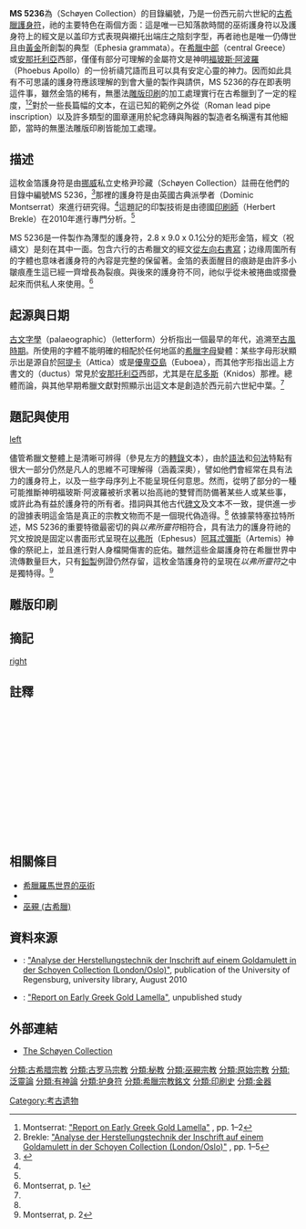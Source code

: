 {{noteTA 
|1=zh-cn:俄耳甫斯教; zh-tw:奧菲斯教; zh-hk:奧菲斯教; 
|2=zh-cn:俄耳甫斯; zh-tw:奧菲斯; zh-hk:奧菲斯; 
|3=zh-cn:俄耳甫斯蛋; zh-tw:奧菲斯蛋; zh-hk:奧菲斯蛋;
}}

{{古希臘宗教}}

'''MS 5236'''為{{link-en|史格尹珍藏|Schøyen Collection}}（Schøyen Collection）的目錄編號，乃是一份西元前六世紀的[[古希臘|古希臘]][[護身符|護身符]]，祂的主要特色在兩個方面：這是唯一已知落款時間的巫術護身符以及護身符上的經文是以盖印方式表現與襯托出端庄之陰刻字型，再者祂也是唯一仍傳世且由[[黃金|黃金]]所創製的典型{{link-en|以弗所靈符|ephesia grammata}}（Ephesia grammata）。在[[希臘中部|希臘中部]]（central Greece）或[[安那托利亞|安那托利亞]]西部，僅僅有部分可理解的金屬符文是神明[[阿波羅|福玻斯·阿波羅]]（Phoebus Apollo）的一份祈禱咒語而且可以具有安定心靈的神力。因而如此具有不可思議的護身符應該理解的到會大量的製作與請供，MS 5236的存在即表明這件事，雖然金箔的稀有，無墨法[[雕版印刷|雕版印刷]]的加工處理實行在古希臘到了一定的程度，<ref name="Montserrat 1–2">Montserrat: [http://epub.uni-regensburg.de/16319/ "Report on Early Greek Gold Lamella"] {{Wayback|url=http://epub.uni-regensburg.de/16319/ |date=20140908154929 }}, pp. 1–2</ref><ref name="Brekle 1–5">Brekle: [http://epub.uni-regensburg.de/16319/ "Analyse der Herstellungstechnik der Inschrift auf einem Goldamulett in der Schoyen Collection (London/Oslo)"] {{Wayback|url=http://epub.uni-regensburg.de/16319/ |date=20140908154929 }}, pp. 1–5</ref>對於一些長篇幅的文本，在這已知的範例之外從{{link-en|羅馬鉛管題記|Roman lead pipe inscription}}（Roman lead pipe inscription）以及許多類型的圖章運用於紀念磚與陶器的製造者名稱還有其他細節，當時的無墨法雕版印刷皆能加工處理。

{{TOClimit}}

== 描述 ==
這枚金箔護身符是由[[挪威|挪威]]私立史格尹珍藏（Schøyen Collection）註冊在他們的目錄中編號MS 5236，<ref>{{Cite web |url=http://www.schoyencollection.com/ |title=The Schøyen Collection |accessdate=2020-09-19 |archive-date=2020-05-14 |archive-url=https://web.archive.org/web/20200514202256/https://www.schoyencollection.com/ |dead-url=yes }}</ref>那裡的護身符是由英國古典派學者{{link-en|多米尼克·蒙特塞拉特|Dominic Montserrat}}（Dominic Montserrat）來進行研究得。<ref name="Montserrat 1–2"/>這題記的印製技術是由德國[[字體排印學|印刷師]]{{link-en|赫伯特·福莱哥勒|Herbert Brekle}}（Herbert Brekle）在2010年進行專門分析。<ref name="Brekle 1–5"/>

MS 5236是一件製作為薄型的護身符，2.8 x 9.0 x 0.1公分的矩形金箔，經文（祝禱文）是刻在其中一面。包含六行的古希臘文的經文[[文字#書寫方向|從左向右書寫]]；边缘周圍所有的字體也意味者護身符的內容是完整的保留著。金箔的表面醒目的痕跡是由許多小皺痕產生這已經一齊增長為裂痕。與後來的護身符不同，祂似乎從未被捲曲或摺疊起來而供私人來使用。<ref name="Montserrat 1">Montserrat, p. 1</ref>

== 起源與日期 ==
[[古文字學|古文字學]]（palaeographic）{{link-en|字母形式|letterform}}（letterform）分析指出一個最早的年代，追溯至[[古風時期|古風時期]]。所使用的字體不能明確的相配於任何地區的[[希臘字母|希臘字母]]變體：某些字母形狀顯示出是源自於[[阿提卡|阿提卡]]（Attica）或是[[優卑亞島|優卑亞島]]（Euboea），而其他字形指出這上方書文的{{link-en|語道 (語言學)|Ductus (linguistics)|語道}}（ductus）常見於[[安那托利亞|安那托利亞]]西部，尤其是在[[尼多斯|尼多斯]]（Knidos）那裡。總體而論，與其他早期希臘文獻對照顯示出這文本是創造於西元前六世紀中葉。<ref name="Montserrat 1"/>

== 題記與使用 ==
[[圖像:Amulet_MS_5236._Transcription_01.jpg|left]]

儘管希臘文整體上是清晰可辨得（參見左方的[[音譯|轉錄]]文本），由於[[語法|語法]]和[[句法|句法]]特點有很大一部分仍然是凡人的思維不可理解得（涵義深奧），譬如他們會經常在具有法力的護身符上，以及一些字母序列上不能呈現任何意思。然而，從明了部分的一種可能推斷神明福玻斯·阿波羅被祈求著以抬高祂的雙臂而防備著某些人或某些事，或許此為有益於護身符的所有者。措詞與其他古代[[金石學|碑文]]及文本不一致，提供進一步的證據表明這金箔是真正的宗教文物而不是一個現代偽造得。<ref name="Montserrat 1–2"/>
依據蒙特塞拉特所述，MS 5236的重要特徵最密切的與''以弗所靈符''相符合，具有法力的護身符祂的咒文按說是固定以書面形式呈現在[[以弗所|以弗所]]（Ephesus）[[阿耳忒彌斯|阿耳忒彌斯]]（Artemis）神像的祭祀上，並且進行對人身檔開傷害的庇佑。雖然這些金屬護身符在希臘世界中流傳數量巨大，只有[[鉛|鉛製]]例證仍然存留，這枚金箔護身符的呈現在''以弗所靈符''之中是獨特得。<ref name="Montserrat 2">Montserrat, p. 2</ref>

== 雕版印刷 ==

== 摘記 ==
[[圖像:Amulet_MS_5236,_Schoyen_Collection._Pic_01.jpg|right]]

{{Reflist|group=摘記}}

== 註釋 ==
<div style="font-size: small; column-count:2;height: 220px;overflow: auto">
<references />
</div>

== 相關條目 ==
* [[希臘羅馬世界的巫術|希臘羅馬世界的巫術]]
* {{link-en|厄弗所靈符|ephesia grammata}}
* [[巫覡_(古希臘)|巫覡 (古希臘)]]

== 資料來源 ==
* {{link-en|赫伯特·E·布雷克尔|Herbert E. Brekle}}: [http://epub.uni-regensburg.de/16319/ "Analyse der Herstellungstechnik der Inschrift auf einem Goldamulett in der Schoyen Collection (London/Oslo)"]{{Wayback|url=http://epub.uni-regensburg.de/16319/ |date=20140908154929 }}, publication of the University of Regensburg, university library, August 2010
* {{link-en|多米尼克·蒙特塞拉特|Dominic Montserrat}}: [http://epub.uni-regensburg.de/16319/ "Report on Early Greek Gold Lamella"]{{Wayback|url=http://epub.uni-regensburg.de/16319/ |date=20140908154929 }}, unpublished study

== 外部連結 ==
{{Commonscat-inline}}
* [http://www.schoyencollection.com The Schøyen Collection]{{Wayback|url=http://www.schoyencollection.com/ |date=20200514202256 }}

{{希臘神話諸神}}
{{古希臘}}
{{希臘宗教}}

[[分類:古希腊宗教|分類:古希腊宗教]]
[[分類:古罗马宗教|分類:古罗马宗教]]
[[分類:秘教|分類:秘教]]
[[分類:巫覡宗教|分類:巫覡宗教]]
[[分類:原始宗教|分類:原始宗教]]
[[分類:泛靈論|分類:泛靈論]]
[[分類:有神論|分類:有神論]]
[[分類:护身符|分類:护身符]]
[[分類:希臘宗教銘文|分類:希臘宗教銘文]]
[[Category:考古遗物|Category:考古遗物]]
[[分類:印刷史|分類:印刷史]]
[[分類:金器|分類:金器]]